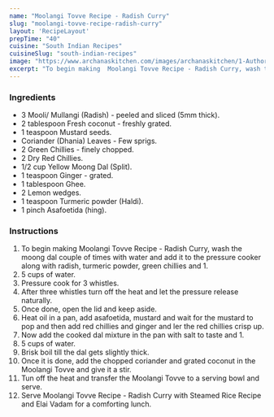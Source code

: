---
name: "Moolangi Tovve Recipe - Radish Curry"
slug: "moolangi-tovve-recipe-radish-curry"
layout: 'RecipeLayout'
prepTime: "40"
cuisine: "South Indian Recipes"
cuisineSlug: "south-indian-recipes"
image: "https://www.archanaskitchen.com/images/archanaskitchen/1-Author/Madhuri_Aggarwal/Moolangi_Tovve__Raddish_Curry_1600.jpg"
excerpt: "To begin making  Moolangi Tovve Recipe - Radish Curry, wash the moong dal couple of times with water and add it to the pressure cooker along with radish, turmeric powder, green chillies and 1"
---

### Ingredients

- 3 Mooli/ Mullangi (Radish) - peeled and sliced (5mm thick).
- 2 tablespoon Fresh coconut - freshly grated.
- 1 teaspoon Mustard seeds.
- Coriander (Dhania) Leaves - Few sprigs.
- 2 Green Chillies - finely chopped.
- 2 Dry Red Chillies.
- 1/2 cup Yellow Moong Dal (Split).
- 1 teaspoon Ginger - grated.
- 1 tablespoon Ghee.
- 2 Lemon wedges.
- 1 teaspoon Turmeric powder (Haldi).
- 1 pinch Asafoetida (hing).

### Instructions

1. To begin making  Moolangi Tovve Recipe - Radish Curry, wash the moong dal couple of times with water and add it to the pressure cooker along with radish, turmeric powder, green chillies and 1.
1. 5 cups of water.
1. Pressure cook for 3 whistles.
1. After three whistles turn off the heat and let the pressure release naturally.
1. Once done, open the lid and keep aside.
1. Heat oil in a pan, add asafoetida, mustard and wait for the mustard to pop and then add red chillies and ginger and ler the red chillies crisp up.
1. Now add the cooked dal mixture in the pan with salt to taste and 1.
1. 5 cups of water.
1. Brisk boil till the dal gets slightly thick.
1. Once it is done, add the chopped coriander and grated coconut in the Moolangi Tovve and give it a stir.
1. Tun off the heat and transfer the Moolangi Tovve to a serving bowl and serve.
1. Serve Moolangi Tovve Recipe - Radish Curry with Steamed Rice Recipe and Elai Vadam for a comforting lunch.
